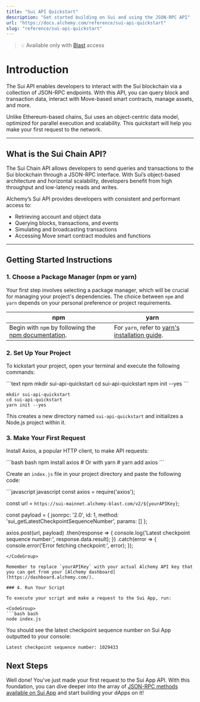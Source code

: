 ```yaml
---
title: "Sui API Quickstart"
description: "Get started building on Sui and using the JSON-RPC API"
url: "https://docs.alchemy.com/reference/sui-api-quickstart"
slug: "reference/sui-api-quickstart"
---
```


> 💡  Available only with [Blast](../reference/introduction-to-blast#how-to-get-blast) access

# Introduction

The Sui API enables developers to interact with the Sui blockchain via a collection of JSON-RPC endpoints. With this API, you can query block and transaction data, interact with Move-based smart contracts, manage assets, and more.

Unlike Ethereum-based chains, Sui uses an object-centric data model, optimized for parallel execution and scalability. This quickstart will help you make your first request to the network.

***

## What is the Sui Chain API?

The Sui Chain API allows developers to send queries and transactions to the Sui blockchain through a JSON-RPC interface. With Sui’s object-based architecture and horizontal scalability, developers benefit from high throughput and low-latency reads and writes.

Alchemy’s Sui API provides developers with consistent and performant access to:

* Retrieving account and object data
* Querying blocks, transactions, and events
* Simulating and broadcasting transactions
* Accessing Move smart contract modules and functions

***

## Getting Started Instructions

### 1. Choose a Package Manager (npm or yarn)

Your first step involves selecting a package manager, which will be crucial for managing your project's dependencies. The choice between `npm` and `yarn` depends on your personal preference or project requirements.

| npm                                                                                                                       | yarn                                                                                                |
| ------------------------------------------------------------------------------------------------------------------------- | --------------------------------------------------------------------------------------------------- |
| Begin with `npm` by following the [npm documentation](https://docs.npmjs.com/downloading-and-installing-node-js-and-npm). | For `yarn`, refer to [yarn's installation guide](https://classic.yarnpkg.com/lang/en/docs/install). |

### 2. Set Up Your Project

To kickstart your project, open your terminal and execute the following commands:

<CodeGroup>
  ```text npm
  mkdir sui-api-quickstart
  cd sui-api-quickstart
  npm init --yes
  ```

  ```text yarn
  mkdir sui-api-quickstart
  cd sui-api-quickstart
  yarn init --yes
  ```
</CodeGroup>

This creates a new directory named `sui-api-quickstart` and initializes a Node.js project within it.

### 3. Make Your First Request

Install Axios, a popular HTTP client, to make API requests:

<CodeGroup>
  ```bash bash
  npm install axios
  # Or with yarn
  # yarn add axios
  ```
</CodeGroup>

Create an `index.js` file in your project directory and paste the following code:

<CodeGroup>
  ```javascript javascript
  const axios = require('axios');

  const url = `https://sui-mainnet.alchemy-blast.com/v2/${yourAPIKey}`;

  const payload = {
  jsonrpc: '2.0',
  id: 1,
  method: 'sui_getLatestCheckpointSequenceNumber',
  params: []
  };

  axios.post(url, payload)
  .then(response => {
  console.log('Latest checkpoint sequence number:', response.data.result);
  })
  .catch(error => {
  console.error('Error fetching checkpoint:', error);
  });

  ```
</CodeGroup>

Remember to replace `yourAPIKey` with your actual Alchemy API key that you can get from your [Alchemy dashboard](https://dashboard.alchemy.com/).

### 4. Run Your Script

To execute your script and make a request to the Sui App, run:

<CodeGroup>
  ```bash bash
  node index.js
  ```
</CodeGroup>

You should see the latest checkpoint sequence number on Sui App outputted to your console:

```shell
Latest checkpoint sequence number: 1029433
```

## Next Steps

Well done! You've just made your first request to the Sui App API. With this foundation, you can dive deeper into the array of [JSON-RPC methods available on Sui App](/node/sui/sui-api-endpoints) and start building your dApps on it!
